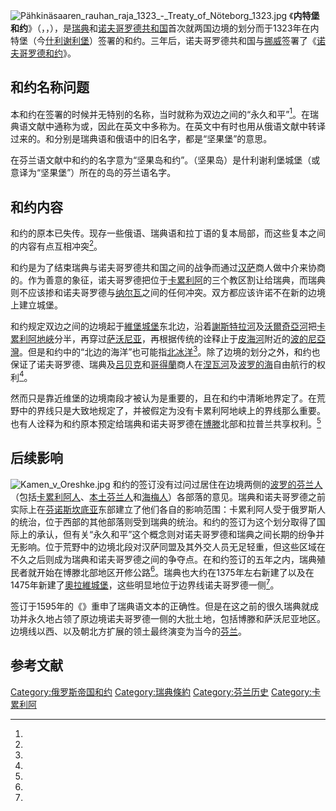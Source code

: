 [[File:Pähkinäsaaren_rauhan_raja_1323_-_Treaty_of_Nöteborg_1323.jpg|thumb]]
《'''内特堡和约'''》（{{lang-sv|Freden i Nöteborg}}，{{lang-ru|Ореховский мир}}，{{lang-fi|Pähkinäsaaren rauha}}），是[[瑞典|瑞典]]和[[诺夫哥罗德共和国|诺夫哥罗德共和国]]首次就两国边境的划分而于1323年在内特堡（今[[什利谢利堡|什利谢利堡]]）签署的和约。三年后，诺夫哥罗德共和国与[[挪威|挪威]]签署了《[[诺夫哥罗德和约|诺夫哥罗德和约]]》。

== 和约名称问题 ==
本和约在签署的时候并无特别的名称，当时就称为双边之间的“永久和平”<ref name="KA"/>。在瑞典语文献中通称为{{lang|sv|Nöteborgsfreden}}或{{lang|sv|Freden i Nöteborg}}，因此在英文中多称为{{lang|en|Treaty of Nöteborg}}。在英文中有时也用从俄语文献中转译过来的{{lang|en|Treaty of Oreshek}}。{{lang|sv|Nöteborg}}和{{lang|en|Oreshek}}分别是瑞典语和俄语中{{le|什利谢利堡 (城堡)|Shlisselburg Fortress|什利谢利堡}}的旧名字，都是“坚果堡”的意思。

在芬兰语文献中和约的名字{{lang|fi|Pähkinäsaaren rauha}}意为“坚果岛和约”。{{lang|fi|Pähkinäsaari}}（坚果岛）是什利谢利堡城堡（或意译为“坚果堡”）所在的岛的芬兰语名字。

== 和约内容 ==
和约的原本已失传。现存一些俄语、瑞典语和拉丁语的复本局部，而这些复本之间的内容有点互相冲突<ref name="conflict"/>。

和约是为了结束瑞典与诺夫哥罗德共和国之间的战争而通过[[汉萨同盟|汉萨]]商人做中介来协商的。作为善意的象征，诺夫哥罗德把位于[[卡累利阿|卡累利阿]]的三个教区割让给瑞典，而瑞典则不应该掺和诺夫哥罗德与[[纳尔瓦|纳尔瓦]]之间的任何冲突。双方都应该许诺不在新的边境上建立城堡。

和约规定双边之间的边境起于[[維堡城堡|維堡城堡]]东北边，沿着[[謝斯特拉河_(列寧格勒州)|謝斯特拉河]]及[[沃爾奇亞河|沃爾奇亞河]]把[[卡累利阿地峽|卡累利阿地峽]]分半，再穿过[[萨沃|萨沃尼亚]]，再根据传统的诠释止于[[皮海河|皮海河]]附近的[[波的尼亞灣|波的尼亞灣]]。但是和约中的“北边的海洋”也可能指[[北冰洋|北冰洋]]<ref name="Tarkiainen"/>。除了边境的划分之外，和约也保证了诺夫哥罗德、瑞典及[[吕贝克|吕贝克]]和[[哥得蘭島|哥得蘭]]商人在[[涅瓦河|涅瓦河]]及[[波罗的海|波罗的海]]自由航行的权利<ref name="Talvitie"/>。

然而只是靠近维堡的边境南段才被认为是重要的，且在和约中清晰地界定了。在荒野中的界线只是大致地规定了，并被假定为没有卡累利阿地峡上的界线那么重要。也有人诠释为和约原本预定给瑞典和诺夫哥罗德在[[波赫扬马|博滕]]北部和拉普兰共享权利。<ref name="Gallén"/>

== 后续影响 ==
[[File:Kamen_v_Oreshke.jpg|thumb]]
和约的签订没有过问过居住在边境两侧的[[波罗的芬兰人|波罗的芬兰人]]（包括[[卡累利阿人|卡累利阿人]]、[[西南芬蘭區|本土芬兰人]]和[[坎塔海梅區|海梅人]]）各部落的意见。瑞典和诺夫哥罗德之前实际上在[[芬诺斯坎底亚|芬诺斯坎底亚]]东部建立了他们各自的影响范围：卡累利阿人受于俄罗斯人的统治，位于西部的其他部落则受到瑞典的统治。和约的签订为这个划分取得了国际上的承认，但有关“永久和平”这个概念则对诺夫哥罗德和瑞典之间长期的纷争并无影响。位于荒野中的边境北段对汉萨同盟及其外交人员无足轻重，但这些区域在不久之后则成为瑞典和诺夫哥罗德之间的争夺点。在和约签订的五年之内，瑞典殖民者就开始在博滕北部地区开修公路<ref name="Vahtola"/>。瑞典也大约在1375年左右新建了{{link-fi|奥卢城堡|Oulun linna}}以及在1475年新建了[[奧拉維城堡|奧拉維城堡]]，这些明显地位于边界线诺夫哥罗德一侧<ref name="Paul"/>。

签订于1595年的《{{le|Treaty of Teusina}}》重申了瑞典语文本的正确性。但是在这之前的很久瑞典就成功并永久地占领了原边境诺夫哥罗德一侧的大批土地，包括博滕和萨沃尼亚地区。边境线以西、以及朝北方扩展的领土最终演变为当今的[[芬兰|芬兰]]。

== 参考文献 ==
{{Reflist|30em|refs=
<ref name="KA">{{cite web | url = https://web.archive.org/web/20070927050446/http://193.184.161.234/DF/detail.php?id=313 | title = 和约的瑞典语及拉丁语版本 | language = sv | publisher = 芬兰国家档案馆 | accessdate = 2020-11-01}}</ref>

<ref name="conflict">[http://www.historisktidsskrift.dk/summary/97_186.html Nöteborgsfreden och Finlands medeltida östgräns. Andra delen.] {{Wayback|url=http://www.historisktidsskrift.dk/summary/97_186.html |date=20070610043208 }} Skrifter utgivna av Svenska litteratursällskapet i Finland, No 427:2, VIII + s. 239–509. Helsingfors 1991. (97:1, 186–200). 关于和约各文本内容互相冲突的讨论，见第186页。俄文版的内容参见：S. N. Valk, ''Gramoty Velikogo Novgoroda i Pskova'' (Moscow: AN SSSR, 1949), 67–68.</ref>

<ref name="Tarkiainen">{{Cite book|title=Ruotsin itämaa|last=Tarkiainen|first=Kari|publisher=Svenska litteratursällskapet i Finland|year=2010|isbn=978-951-583-212-2|location=Helsinki|pages=71|language=fi}}</ref>

<ref name="Talvitie">{{cite book |author=Talvitie, Heikki |title=Venäjä, Venäjä, Venäjä |origyear=2014|date=|publisher=Auditorium kustannusosakeyhtiö |location=Helsinki |language=fi |isbn=978-952-7043-06-6 |pages=244-246 |chapter=Pähkinäsaaren rauha 1323}}</ref>

<ref name="Gallén">Gallén, Jarl: ''Nöteborgsfreden och Finlands medeltida östgräns'', Helsingfors 1968. Gallén, Jarl; Lind, John: ''Nöteborgsfreden och Finlands medeltida östgräns'', vol. 2–3, Helsingfors 1991.</ref>

<ref name="Vahtola">{{Cite book | author = Vahtola, Jouko | title = Tornionlaakson historia I. Birkarlit, 'pirkkalaiset' | location = Malung, Sweden | publisher = Malungs boktryckeri AB | date = 1991| language = fi}}</ref>

<ref name="Paul">Michael C. Paul, "Archbishop Vasilii Kalika of Novgorod, the Fortress of Orekhov, and the Defense of Orthodoxy," in Alan V. Murray, ed., The Clash of Cultures on the Medieval Baltic Frontier (Farnham, UK: Ashgate, 2009): 253–271.</ref>
}}

[[Category:俄罗斯帝国和约|Category:俄罗斯帝国和约]]
[[Category:瑞典條約|Category:瑞典條約]]
[[Category:芬兰历史|Category:芬兰历史]]
[[Category:卡累利阿|Category:卡累利阿]]
